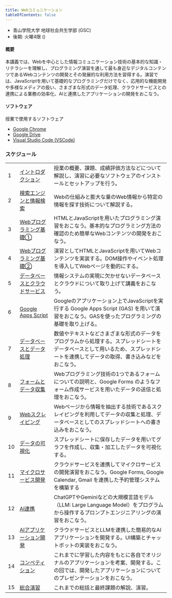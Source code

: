 ```yaml
---
title: Webコミュニケーション
tableOfContents: false
---
```


- 青山学院大学 地球社会共生学部 (GSC) 
- 後期: 火曜4限 ()

#### 概要

本講義では、Webを中心とした情報コミュニケーション技術の基本的な知識・リテラシーを理解し、プログラミング演習を通して最も身近なデジタルコンテンツであるWebコンテンツの開発とその発展的な利用方法を習得する。演習では、JavaScriptを用いて基礎的なプログラミングだけでなく、応用的な機能開発や多様なメディアの扱い、さまざまな形式のデータ処理、クラウドサービスとの連携による業務の効率化、AIと連携したアプリケーションの開発をおこなう。

#### ソフトウェア

授業で使用するソフトウェア

- [Google Chrome](https://www.google.com/intl/ja_jp/chrome/)
- [Google Drive](https://workspace.google.com/intl/ja/products/drive/)
- [Visual Studio Code (VSCode)](https://code.visualstudio.com/)

### スケジュール

|  |  |  | 
| :---- | :---- | :---- |
| 1 | [イントロダクション]() | 授業の概要、課題、成績評価方法などについて解説し、演習に必要なソフトウェアのインストールとセットアップを行う。 |
| 2 | [検索エンジンと情報検索]()  | Webの仕組みと膨大な量のWeb情報から特定の情報を探す技術について解説する。 |
| 3 | [Webプログラミング基礎①]()  | HTMLとJavaScriptを用いたプログラミング演習をおこなう。基本的なプログラミング方法の確認のため簡単なWebコンテンツの開発をおこなう。 |
| 4 | [Webプログラミング基礎②]()  | 演習としてHTMLとJavaScriptを用いてWebコンテンツを実装する。DOM操作やイベント処理を導入してWebページを動的にする。 |
| 5 | [データベースとクラウドサービス]()  | 情報システムの実現に欠かせないデータベースとクラウドについて取り上げて講義をおこなう。 |
| 6 | [Google Apps Script]()  | Googleのアプリケーション上でJavaScriptを実行する Google Apps Script (GAS) を用いて演習をおこなう。GASを使ったプログラミングの基礎を取り上げる。 |
| 7 | [データベースとデータ処理]()  | 数値やテキストなどさまざまな形式のデータをプログラムから処理する。スプレッドシートをデータベースとして用いるため、スプレッドシートを連携してデータの取得、書き込みなどをおこなう。 |
| 8 | [フォームとデータ収集]()  | Webプログラミング技術の1つであるフォームについての説明と、Google Forms のようなフォーム作成サービスを用いたデータの送信と処理をおこなう。 |
| 9 | [Webスクレイピング]()  | Webページから情報を抽出する技術であるスクレイピングを利用してデータの収集と処理、データベースとしてのスプレッドシートへの書き込みをおこなう。 |
| 10 | [データの可視化]()  | スプレッドシートに保存したデータを用いてグラフを作成し、収集・加工したデータを可視化する。 |
| 11 | [マイクロサービス開発]()  | クラウドサービスを連携してマイクロサービスの開発演習をおこなう。Google Forms, Google Calendar, Gmail を連携した予約管理システムを構築する |
| 12 | [AI連携]()  | ChatGPTやGeminiなどの大規模言語モデル（LLM: Large Language Model）をプログラムから操作するプロンプトエンジニアリングの演習をおこなう。 |
| 13 | [AIアプリケーション開発]()  | クラウドサービスとLLMを連携した簡易的なAIアプリケーションを開発する。UI構築とチャットボットの実装をおこなう。 |
| 14 | [コンペティション]()  | これまでに学習した内容をもとに各自でオリジナルのアプリケーションを考案、開発する。この回では、開発したアプリケーションについてのプレゼンテーションをおこなう。 |
| 15 | [総合演習]()  | これまでの総括と最終課題の解説、演習。 |